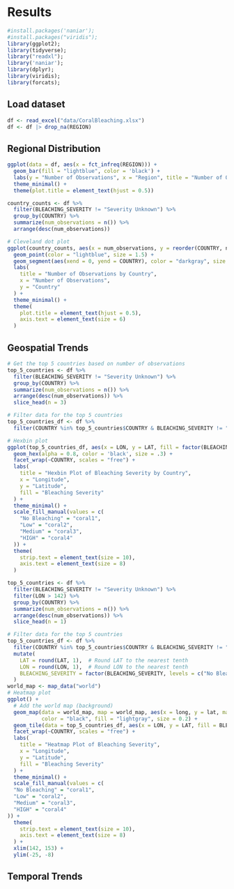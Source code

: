 # Results
```r
#install.packages('naniar');
#install.packages("viridis");
library(ggplot2);
library(tidyverse);
library("readxl");
library('naniar');
library(dplyr);
library(viridis);
library(forcats);
```

## Load dataset
```r
df <- read_excel("data/CoralBleaching.xlsx")
df <- df |> drop_na(REGION)
```


## Regional Distribution
```r
ggplot(data = df, aes(x = fct_infreq(REGION))) +
  geom_bar(fill = "lightblue", color = 'black') +
  labs(y = "Number of Observations", x = "Region", title = "Number of Observations by Region") +
  theme_minimal() +
  theme(plot.title = element_text(hjust = 0.5))
```
```r
country_counts <- df %>%
  filter(BLEACHING_SEVERITY != "Severity Unknown") %>%
  group_by(COUNTRY) %>%
  summarize(num_observations = n()) %>%
  arrange(desc(num_observations))

# Cleveland dot plot
ggplot(country_counts, aes(x = num_observations, y = reorder(COUNTRY, num_observations))) +
  geom_point(color = "lightblue", size = 1.5) +
  geom_segment(aes(xend = 0, yend = COUNTRY), color = "darkgray", size = 0.5) + 
  labs(
    title = "Number of Observations by Country",
    x = "Number of Observations",
    y = "Country"
  ) +
  theme_minimal() +
  theme(
    plot.title = element_text(hjust = 0.5),
    axis.text = element_text(size = 6)
  )
```


## Geospatial Trends
```r
# Get the top 5 countries based on number of observations
top_5_countries <- df %>%
  filter(BLEACHING_SEVERITY != "Severity Unknown") %>%
  group_by(COUNTRY) %>%
  summarize(num_observations = n()) %>%
  arrange(desc(num_observations)) %>%
  slice_head(n = 3)

# Filter data for the top 5 countries
top_5_countries_df <- df %>%
  filter(COUNTRY %in% top_5_countries$COUNTRY & BLEACHING_SEVERITY != "Severity Unknown")

# Hexbin plot
ggplot(top_5_countries_df, aes(x = LON, y = LAT, fill = factor(BLEACHING_SEVERITY, levels = c("No Bleaching", "Low", "Medium", "HIGH")))) + 
  geom_hex(alpha = 0.8, color = 'black', size = .3) + 
  facet_wrap(~COUNTRY, scales = "free") + 
  labs(
    title = "Hexbin Plot of Bleaching Severity by Country",
    x = "Longitude",
    y = "Latitude",
    fill = "Bleaching Severity"
  ) +
  theme_minimal() +
  scale_fill_manual(values = c(
    "No Bleaching" = "coral1",
    "Low" = "coral2",
    "Medium" = "coral3",
    "HIGH" = "coral4"
  )) +
  theme(
    strip.text = element_text(size = 10), 
    axis.text = element_text(size = 8)
  )
```

```r
top_5_countries <- df %>%
  filter(BLEACHING_SEVERITY != "Severity Unknown") %>% 
  filter(LON > 142) %>%
  group_by(COUNTRY) %>%
  summarize(num_observations = n()) %>%
  arrange(desc(num_observations)) %>%
  slice_head(n = 1)

# Filter data for the top 5 countries
top_5_countries_df <- df %>%
  filter(COUNTRY %in% top_5_countries$COUNTRY & BLEACHING_SEVERITY != "Severity Unknown") %>%
  mutate(
    LAT = round(LAT, 1),  # Round LAT to the nearest tenth
    LON = round(LON, 1),  # Round LON to the nearest tenth
    BLEACHING_SEVERITY = factor(BLEACHING_SEVERITY, levels = c("No Bleaching", "Low", "Medium", "HIGH"))
  )
world_map <- map_data("world")
# Heatmap plot
ggplot() +
  # Add the world map (background)
  geom_map(data = world_map, map = world_map, aes(x = long, y = lat, map_id = region), 
           color = "black", fill = "lightgray", size = 0.2) +
  geom_tile(data = top_5_countries_df, aes(x = LON, y = LAT, fill = BLEACHING_SEVERITY)) + 
  facet_wrap(~COUNTRY, scales = "free") + 
  labs(
    title = "Heatmap Plot of Bleaching Severity",
    x = "Longitude",
    y = "Latitude",
    fill = "Bleaching Severity"
  ) +
  theme_minimal() +
  scale_fill_manual(values = c(
  "No Bleaching" = "coral1",
  "Low" = "coral2",
  "Medium" = "coral3",
  "HIGH" = "coral4"
)) +
  theme(
    strip.text = element_text(size = 10), 
    axis.text = element_text(size = 8)
  ) +
  xlim(142, 153) +
  ylim(-25, -8)
```



## Temporal Trends






